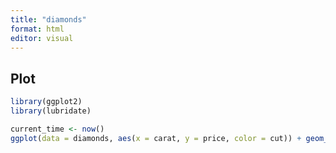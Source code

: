 ```yaml
---
title: "diamonds"
format: html
editor: visual
---
```



## Plot

```r

library(ggplot2)
library(lubridate)

current_time <- now() 
ggplot(data = diamonds, aes(x = carat, y = price, color = cut)) + geom_point(alpha = 0.5) + labs( title = "Diamond Price vs Carat by Cut", subtitle = paste("Generated on", format(current_time, "%Y-%m-%d %H:%M:%S")), x = "Carat", y = "Price (USD)" ) + theme_minimal()

```
